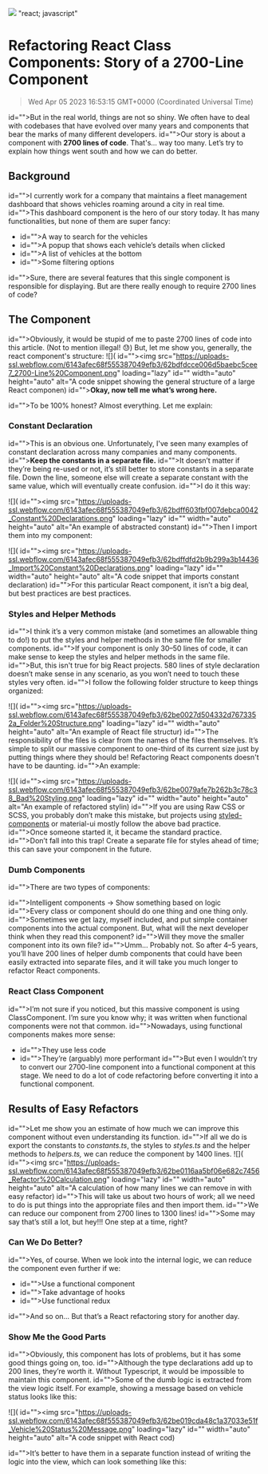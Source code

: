 ![](https://uploads-ssl.webflow.com/6143afec68f555387049efb3/62ed6381c0a2873d8818ec4a_refactor.png)
"react; javascript"
# Refactoring React Class Components: Story of a 2700-Line Component
> Wed Apr 05 2023 16:53:15 GMT+0000 (Coordinated Universal Time)

id="">But in the real world, things are not so shiny. We often have to deal with codebases that have evolved over many years and components that bear the marks of many different developers.
id="">Our story is about a component with <strong id="">2700 lines of code</strong>. That's... way too many. Let’s try to explain how things went south and how we can do better.

## Background
id="">I currently work for a company that maintains a fleet management dashboard that shows vehicles roaming around a city in real time.
id="">This dashboard component is the hero of our story today. It has many functionalities, but none of them are super fancy:
- id="">A way to search for the vehicles
- id="">A popup that shows each vehicle’s details when clicked
- id="">A list of vehicles at the bottom
- id="">Some filtering options

id="">Sure, there are several features that this single component is responsible for displaying. But are there really enough to require 2700 lines of code?


## The Component
id="">Obviously, it would be stupid of me to paste 2700 lines of code into this article. (Not to mention illegal! 😓) But, let me show you, generally, the react component's structure:
![]( id=""><img src="https://uploads-ssl.webflow.com/6143afec68f555387049efb3/62bdfdcce006d5baebc5cee7_2700-Line%20Component.png" loading="lazy" id="" width="auto" height="auto" alt="A code snippet showing the general structure of a large React componen)
id=""><strong id="">Okay, now tell me what’s wrong here.</strong>

id="">To be 100% honest? Almost everything. Let me explain:

### Constant Declaration
id="">This is an obvious one. Unfortunately, I've seen many examples of constant declaration across many companies and many components.
id=""><strong id="">Keep the constants in a separate file.</strong>
id="">It doesn’t matter if they’re being re-used or not, it’s still better to store constants in a separate file. Down the line, someone else will create a separate constant with the same value, which will eventually create confusion.
id="">I do it this way:

![]( id=""><img src="https://uploads-ssl.webflow.com/6143afec68f555387049efb3/62bdff603fbf007debca0042_Constant%20Declarations.png" loading="lazy" id="" width="auto" height="auto" alt="An example of abstracted constant)
id="">Then I import them into my component:

![]( id=""><img src="https://uploads-ssl.webflow.com/6143afec68f555387049efb3/62bdffdfd2b9b299a3b14436_Import%20Constant%20Declarations.png" loading="lazy" id="" width="auto" height="auto" alt="A code snippet that imports constant declaration)
id="">For this particular React component, it isn’t a big deal, but best practices are best practices.

### Styles and Helper Methods
id="">I think it’s a very common mistake (and sometimes an allowable thing to do!) to put the styles and helper methods in the same file for smaller components.
id="">If your component is only 30–50 lines of code, it can make sense to keep the styles and helper methods in the same file.
id="">But, this isn't true for big React projects. 580 lines of style declaration doesn’t make sense in any scenario, as you won’t need to touch these styles very often.
id="">I follow the following folder structure to keep things organized:

![]( id=""><img src="https://uploads-ssl.webflow.com/6143afec68f555387049efb3/62be0027d504332d7673352a_Folder%20Structure.png" loading="lazy" id="" width="auto" height="auto" alt="An example of React file structur)
id="">The responsibility of the files is clear from the names of the files themselves. It’s simple to split our massive component to one-third of its current size just by putting things where they should be! Refactoring React components doesn't have to be daunting.
id="">An example:

![]( id=""><img src="https://uploads-ssl.webflow.com/6143afec68f555387049efb3/62be0079afe7b262b3c78c38_Bad%20Styling.png" loading="lazy" id="" width="auto" height="auto" alt="An example of refactored stylin)
id="">If you are using Raw CSS or SCSS, you probably don’t make this mistake, but projects using <a href="https://code.pieces.app/blog/react-themes-with-styled-components" target="_blank">styled-components</a> or material-ui mostly follow the above bad practice.
id="">Once someone started it, it became the standard practice.
id="">Don’t fall into this trap! Create a separate file for styles ahead of time; this can save your component in the future.

### Dumb Components
id="">There are two types of components:

id="">Intelligent components → Show something based on logic
id="">Every class or component should do one thing and one thing only.
id="">Sometimes we get lazy, myself included, and put simple container components into the actual component. But, what will the next developer think when they read this component?
id="">Will they move the smaller component into its own file?
id="">Umm… Probably not. So after 4–5 years, you’ll have 200 lines of helper dumb components that could have been easily extracted into separate files, and it will take you much longer to refactor React components.

### React Class Component
id="">I’m not sure if you noticed, but this massive component is using ClassComponent. I’m sure you know why; it was written when functional components were not that common.
id="">Nowadays, using functional components makes more sense:
- id="">They use less code
- id="">They’re (arguably) more performant
id="">But even I wouldn’t try to convert our 2700-line component into a functional component at this stage. We need to do a lot of code refactoring before converting it into a functional component.

## Results of Easy Refactors

id="">Let me show you an estimate of how much we can improve this component without even understanding its function.
id="">If all we do is export the constants to <em id="">constants.ts</em>, the styles to <em id="">styles.ts</em> and the helper methods to <em id="">helpers.ts, </em>we can reduce the component by 1400 lines. 
![]( id=""><img src="https://uploads-ssl.webflow.com/6143afec68f555387049efb3/62be0116aa5bf06e682c7456_Refactor%20Calculation.png" loading="lazy" id="" width="auto" height="auto" alt="A calculation of how many lines we can remove in with easy refactor)
id="">This will take us about two hours of work; all we need to do is put things into the appropriate files and then import them.
id="">We can reduce our component from 2700 lines to 1300 lines!
id="">Some may say that’s still a lot, but hey!!! One step at a time, right?

### Can We Do Better?
id="">Yes, of course. When we look into the internal logic, we can reduce the component even further if we:
- id="">Use a functional component
- id="">Take advantage of hooks
- id="">Use functional redux

id="">And so on… But that’s a React refactoring story for another day.

### Show Me the Good Parts
id="">Obviously, this component has lots of problems, but it has some good things going on, too.
id="">Although the type declarations add up to 200 lines, they’re worth it. Without Typescript, it would be impossible to maintain this component.
id="">Some of the dumb logic is extracted from the view logic itself. For example, showing a message based on vehicle status looks like this:

![]( id=""><img src="https://uploads-ssl.webflow.com/6143afec68f555387049efb3/62be019cda48c1a37033e51f_Vehicle%20Status%20Message.png" loading="lazy" id="" width="auto" height="auto" alt="A code snippet with React cod)

id="">It’s better to have them in a separate function instead of writing the logic into the view, which can look something like this:
